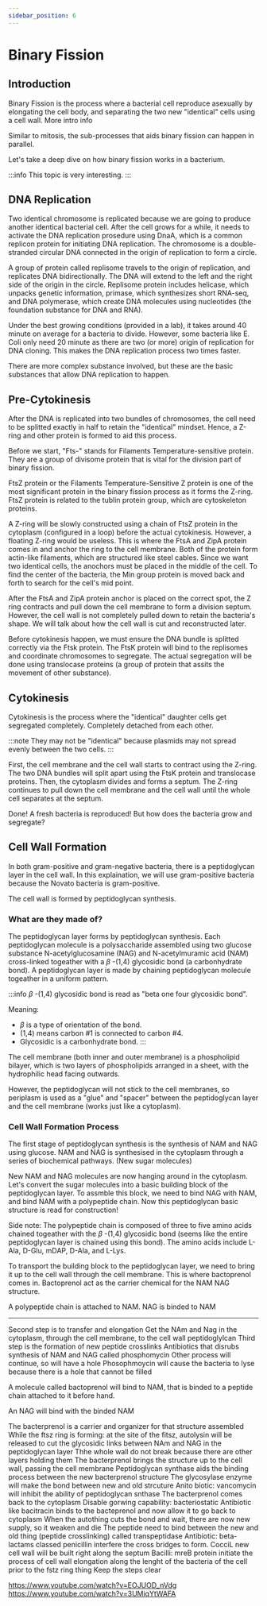 ```yaml
---
sidebar_position: 6
---
```

# Binary Fission
## Introduction
Binary Fission is the process where a bacterial cell reproduce asexually by elongating the cell body, and separating the two new "identical" cells using a cell wall. More intro info

Similar to mitosis, the sub-processes that aids binary fission can happen in parallel. 

Let's take a deep dive on how binary fission works in a bacterium.

:::info 
This topic is very interesting. 
:::
## DNA Replication
Two identical chromosome is replicated because we are going to produce another identical bacterial cell. After the cell grows for a while, it needs to activate the DNA replication prosedure using DnaA, which is a common replicon protein for initiating DNA replication. The chromosome is a double-stranded circular DNA connected in the origin of replication to form a circle. 

A group of protein called replisome travels to the origin of replication, and replicates DNA bidirectionally. The DNA will extend to the left and the right side of the origin in the circle. Replisome protein includes helicase, which unpacks genetic information, primase, which synthesizes short RNA-seq, and DNA polymerase, which create DNA molecules using nucleotides (the foundation substance for DNA and RNA).  

Under the best growing conditions (provided in a lab), it takes around 40 minute on average for a bacteria to divide. However, some bacteria like E. Coli only need 20 minute as there are two (or more) origin of replication for DNA cloning. This makes the DNA replication process two times faster. 

There are more complex substance involved, but these are the basic substances that allow DNA replication to happen. 

## Pre-Cytokinesis
After the DNA is replicated into two bundles of chromosomes, the cell need to be splitted exactly in half to retain the "identical" mindset. Hence, a Z-ring and other protein is formed to aid this process.

Before we start, "Fts-" stands for Filaments Temperature-sensitive protein. They are a group of divisome protein that is vital for the division part of binary fission.  

FtsZ protein or the Filaments Temperature-Sensitive Z protein is one of the most significant protein in the binary fission process as it forms the Z-ring. FtsZ protein is related to the tublin protein group, which are cytoskeleton proteins. 

A Z-ring will be slowly constructed using a chain of FtsZ protein in the cytoplasm (configured in a loop) before the actual cytokinesis. However, a floating Z-ring would be useless. This is where the FtsA and ZipA protein comes in and anchor the ring to the cell membrane. Both of the protein form actin-like filaments, which are structured like steel cables. Since we want two identical cells, the anochors must be placed in the middle of the cell. To find the center of the bacteria, the Min group protein is moved back and forth to search for the cell's mid point. 

After the FtsA and ZipA protein anchor is placed on the correct spot, the Z ring contracts and pull down the cell membrane to form a division septum. However, the cell wall is not completely pulled down to retain the bacteria's shape. We will talk about how the cell wall is cut and reconstructed later. 

Before cytokinesis happen, we must ensure the DNA bundle is splitted correctly via the Ftsk protein. The FtsK protein will bind to the replisomes and coordinate chromosomes to  segregate. The actual segregation will be done using translocase proteins (a group of protein that assits the movement of other substance). 

## Cytokinesis
Cytokinesis is the process where the "identical" daughter cells get segregated completely. Completely detached from each other. 

:::note
They may not be "identical" because plasmids may not spread evenly between the two cells. 
:::

First, the cell membrane and the cell wall starts to contract using the Z-ring. The two DNA bundles will split apart using the FtsK protein and translocase proteins. Then, the cytoplasm divides and forms a septum. The Z-ring continues to pull down the cell membrane and the cell wall until the whole cell separates at the septum. 

Done! A fresh bacteria is reproduced! But how does the bacteria grow and segregate?

## Cell Wall Formation
In both gram-positive and gram-negative bacteria, there is a peptidoglycan layer in the cell wall. In this explaination, we will use gram-positive bacteria because the Novato bacteria is gram-positive. 

The cell wall is formed by peptidoglycan synthesis. 

### What are they made of?
The peptidoglycan layer forms by peptidoglycan synthesis. Each peptidoglycan molecule is a polysaccharide assembled using two glucose substance N-acetylglucosamine (NAG) and N-acetylmuramic acid (NAM) cross-linked togeather with a $\beta$ -(1,4) glycosidic bond (a carbonhydrate bond). A peptidoglycan layer is made by chaining peptidoglycan molecule togeather in a uniform pattern. 

:::info
$\beta$ -(1,4) glycosidic bond is read as "beta one four glycosidic bond". 

Meaning:
- $\beta$ is a type of orientation of the bond.
- (1,4) means carbon #1 is connected to carbon #4.
- Glycosidic is a carbonhydrate bond.
:::

The cell membrane (both inner and outer membrane) is a phospholipid bilayer, which is two layers of phospholipids arranged in a sheet, with the hydrophilic head facing outwards. 

However, the peptidoglycan will not stick to the cell membranes, so periplasm is used as a "glue" and "spacer" between the peptidoglycan layer and the cell membrane (works just like a cytoplasm). 

### Cell Wall Formation Process
The first stage of peptidoglycan synthesis is the synthesis of NAM and NAG using glucose. NAM and NAG is synthesised in the cytoplasm through a series of biochemical pathways. (New sugar molecules)

New NAM and NAG molecules are now hanging around in the cytoplasm. Let's convert the sugar molecules into a basic building block of the peptidoglycan layer. To assmble this block, we need to bind NAG with NAM, and bind NAM with a polypeptide chain. Now this peptidoglycan basic structure is read for construction!

Side note: The polypeptide chain is composed of three to five amino acids chained togeather with the $\beta$ -(1,4) glycosidic bond (seems like the entire peptidoglycan layer is chained using this bond). The amino acids include L-Ala, D-Glu, mDAP, D-Ala, and L-Lys. 

To transport the building block to the peptidoglycan layer, we need to bring it up to the cell wall through the cell membrane. This is where bactoprenol comes in. Bactoprenol act as the carrier chemical for the NAM NAG structure. 

A polypeptide chain is attached to NAM. NAG is binded to NAM

---
Second step is to transfer and elongation
Get the NAm and Nag in the cytoplasm, through the cell membrane, to the cell wall peptidoglylcan
Third step is the formation of new peptide crosslinks
Antibiotics that disrubs synthesis of NAM and NAG called phosphomycin
Other process will continue, so will have a hole
Phosophmoycin will cause the bacteria to lyse because there is a hole that cannot be filled

A molecule called bactoprenol will bind to NAM, that is binded to a peptide chain attached to it before hand.

An NAG will bind with the binded NAM

The bacterprenol is a carrier and organizer for that structure assembled
While the ftsz ring is forming: at the site of the fitsz, autolysin will be released to cut the glycosidic links between NAm and NAG in the peptidoglycan layer
Thhe whole wall do not break because there are other layers holding them
The bacterprenol brings the structure up to the cell wall, passing the cell membrane
Peptidoglycan synthase aids the binding process between the new bacterprenol structure
The glycosylase enzyme will make the bond between new and old strcuture
Anito biotic: vancomycin will inhibit the ability of peptidoglycan snthase
The bacterprenol comes back to the cytoplasm
Disable gorwing capability: bacteriostatic
Antibiotic like bacitracin binds to the bacteprenol and now allow it to go back to cytoplasm 
When the autothing cuts the bond and wait, there are now new supply, so it weaken and die
The peptide need to bind between the new and old thing (peptide crosslinking) called transpeptidase
Antibiotic: beta-lactams classed penicillin interfere the cross bridges to form. 
CocciL new cell wall will be built right along the septum
Bacilli: mreB protein initiate the process of cell wall elongation along the lenght of the bacteria of the cell prior to the fstz ring thing
Keep the steps clear

https://www.youtube.com/watch?v=EOJUOD_nVdg
https://www.youtube.com/watch?v=3UMiqYtWAFA